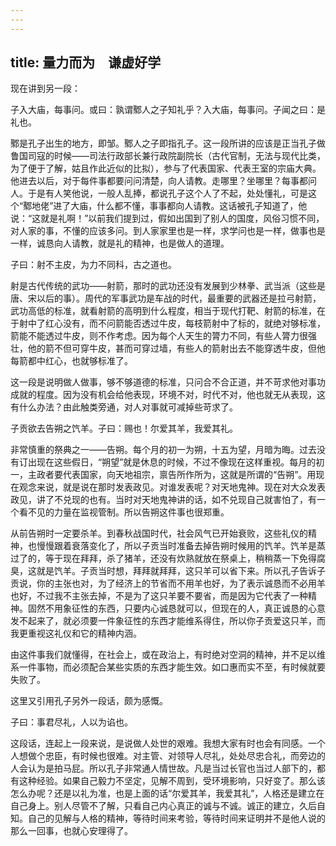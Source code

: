 ```yaml
---
---
---
```

title: 量力而为　谦虚好学
---




现在讲到另一段：

子入大庙，每事问。或曰：孰谓鄹人之子知礼乎？入大庙，每事问。子闻之曰：是礼也。

鄹是孔子出生的地方，即邹。鄹人之子即指孔子。这一段所讲的应该是正当孔子做鲁国司寇的时候——司法行政部长兼行政院副院长（古代官制，无法与现代比类，为了便于了解，姑且作此近似的比拟），参与了代表国家、代表王室的宗庙大典。他进去以后，对于每件事都要问问清楚，向人请教。走哪里？坐哪里？每事都问人。于是有人笑他说，一般人乱捧，都说孔子这个人了不起，处处懂礼，可是这个“鄹地佬”进了大庙，什么都不懂，事事都向人请教。这话被孔子知道了，他说：“这就是礼啊！”以前我们提到过，假如出国到了别人的国度，风俗习惯不同，对人家的事，不懂的应该多问。到人家家里也是一样，求学问也是一样，做事也是一样，诚恳向人请教，就是礼的精神，也是做人的道理。

子曰：射不主皮，为力不同科，古之道也。

射是古代传统的武功——射箭，那时的武功还没有发展到少林拳、武当派（这些是唐、宋以后的事）。周代的军事武功是车战的时代，最重要的武器还是拉弓射箭，武功高低的标准，就看射箭的高明到什么程度，相当于现代打靶、射箭的标准，在于射中了红心没有，而不问箭能否透过牛皮，每枝箭射中了标的，就绝对够标准，箭能不能透过牛皮，则不作考虑。因为每个人天生的膂力不同，有些人膂力很强壮，他的箭不但可穿牛皮，甚而可穿过墙，有些人的箭射出去不能穿透牛皮，但他每箭都中红心，也就够标准了。

这一段是说明做人做事，够不够道德的标准，只问合不合正道，并不苛求他对事功成就的程度。因为没有机会给他表现，环境不对，时代不对，他也就无从表现，这有什么办法？由此触类旁通，对人对事就可减掉些苛求了。

子贡欲去告朔之饩羊。子曰：赐也！尔爱其羊，我爱其礼。

非常慎重的祭典之一——告朔。每个月的初一为朔，十五为望，月暗为晦。过去没有订出现在这些假日，“朔望”就是休息的时候，不过不像现在这样重视。每月的初一，主政者要代表国家，向天地祖宗，禀告所作所为，这就是所谓的“告朔”。用现在观念来说，就是说在那时发表政见。对谁发表呢？对天地鬼神。现在对大众发表政见，讲了不兑现的也有。当时对天地鬼神讲的话，如不兑现自己就害怕了，有一个看不见的力量在监视管制。所以告朔这件事也很郑重。

从前告朔时一定要杀羊。到春秋战国时代，社会风气已开始衰败，这些礼仪的精神，也慢慢跟着衰落变化了，所以子贡当时准备去掉告朔时候用的饩羊。饩羊是蒸过了的，等于现在拜拜，杀了猪羊，还没有炊熟就放在祭桌上，稍稍蒸一下免得腐臭，这就是饩羊。子贡当时想，拜拜就拜拜，这只羊可以省下来。所以孔子告诉子贡说，你的主张也对，为了经济上的节省而不用羊也好，为了表示诚恳而不必用羊也好，不过我不主张去掉，不是为了这只羊要不要省，而是因为它代表了一种精神。固然不用象征性的东西，只要内心诚恳就可以，但现在的人，真正诚恳的心意发不起来了，就必须要一件象征性的东西才能维系得住，所以你子贡爱这只羊，而我更重视这礼仪和它的精神内涵。

由这件事我们就懂得，在社会上，或在政治上，有时绝对空洞的精神，并不足以维系一件事物，而必须配合某些实质的东西才能生效。如口惠而实不至，有时候就要失败了。

这里又引用孔子另外一段话，颇为感慨。

子曰：事君尽礼，人以为谄也。

这段话，连起上一段来说，是说做人处世的艰难。我想大家有时也会有同感。一个人想做个忠臣，有时候也很难。对主管、对领导人尽礼，处处尽忠合礼，而旁边的人会认为是拍马屁。所以孔子非常通人情世故。凡是当过长官也当过人部下的，都有这种经验。如果自己毅力不坚定，见解不周到，受环境影响，只好变了。那么该怎么办呢？还是以礼为准，也是上面的话“尔爱其羊，我爱其礼”，人格还是建立在自己身上。别人尽管不了解，只看自己内心真正的诚与不诚。诚正的建立，久后自知。自己的见解与人格的精神，等待时间来考验，等待时间来证明并不是他人说的那么一回事，也就心安理得了。